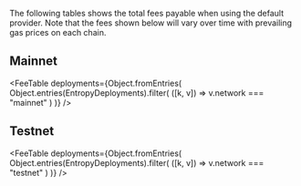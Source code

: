 
The following tables shows the total fees payable when using the default provider.
Note that the fees shown below will vary over time with prevailing gas prices on each chain.

## Mainnet

<FeeTable
  deployments={Object.fromEntries(
    Object.entries(EntropyDeployments).filter(
      ([k, v]) => v.network === "mainnet"
    )
  )}
/>

## Testnet

<FeeTable
  deployments={Object.fromEntries(
    Object.entries(EntropyDeployments).filter(
      ([k, v]) => v.network === "testnet"
    )
  )}
/>
